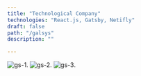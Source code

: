 ```yaml
---
title: "Technological Company"
technologies: "React.js, Gatsby, Netifly"
draft: false
path: "/galsys"
description: ""

---
```

![gs-1](https://res.cloudinary.com/litall/image/upload/v1592168288/litallevin/Screenshot_2020-06-14_at_22.43.39_uenxhb.png).
![gs-2](https://res.cloudinary.com/litall/image/upload/v1592168289/litallevin/Screenshot_2020-06-14_at_22.44.16_aj7ipw.png).
![gs-3](https://res.cloudinary.com/litall/image/upload/v1592168287/litallevin/Screenshot_2020-06-14_at_22.44.25_yghobe.png).